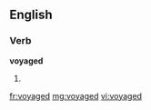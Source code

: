 ==English==

===Verb===
'''voyaged'''

# {{past of|voyage}}

[[fr:voyaged]]
[[mg:voyaged]]
[[vi:voyaged]]